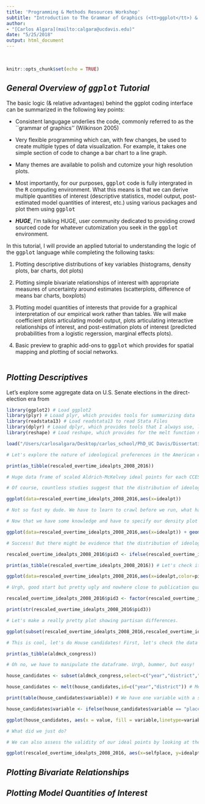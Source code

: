 ```yaml
---
title: 'Programming & Methods Resources Workshop'
subtitle: "Introduction to The Grammar of Graphics (<tt>ggplot</tt>) & Data Visualization"
author: 
- "[Carlos Algara](mailto:calgara@ucdavis.edu)"
date: "5/25/2018"
output: html_document
---
```

<script>
  (function(i,s,o,g,r,a,m){i['GoogleAnalyticsObject']=r;i[r]=i[r]||function(){
  (i[r].q=i[r].q||[]).push(arguments)},i[r].l=1*new Date();a=s.createElement(o),
  m=s.getElementsByTagName(o)[0];a.async=1;a.src=g;m.parentNode.insertBefore(a,m)
  })(window,document,'script','https://www.google-analytics.com/analytics.js','ga');

  ga('create', 'UA-100362112-1', 'auto');
  ga('send', 'pageview');

</script>

<br/>

```r
knitr::opts_chunk$set(echo = TRUE)
```
  
  
  
## *General Overview of <tt>ggplot</tt> Tutorial*

The basic logic (& relative advantages) behind the ggplot coding interface can be summarized in the following key points:

* Consistent langugage underlies the code, commonly referred to as the ``grammar of graphics'' (Wilkinson 2005)

* Very flexible programming which can, with few changes, be used to create multiple types of data visualization. For example, it takes one simple section of code to change a bar chart to a line graph.

* Many themes are available to polish and cutomize your high resolution plots.

* Most importantly, for our purposes, <tt>ggplot</tt> code is fully intergrated in the <tt>R</tt> computing environment. What this means is that we can derive multiple quantities of interest (descriptive statistics, model output, post-estimated model quantities of interest, etc.) using various packages and plot them using <tt>ggplot</tt>

* ***HUGE***, I'm talking HUGE, user community dedicated to providing crowd sourced code for whatever cutomization you seek in the <tt>ggplot</tt> environment.

In this tutorial, I will provide an applied tutorial to understanding the logic of the <tt>ggplot</tt> language while completing the following tasks:

1. Plotting descriptive distributions of key variables (histograms, density plots, bar charts, dot plots)

2. Plotting simple bivariate relationships of interest with appropriate measures of uncertainty around estimates (scatterplots, difference of means bar charts, boxplots)

3. Plotting model quantities of interests that provide for a graphical interpretation of our empirical work rather than tables. We will make coefficient plots articulating model output, plots articulating interactive relationships of interest, and post-estimation plots of interest (predicted probabilities from a logistic regerssion, marginal effects plots).

4. Basic preview to graphic add-ons to <tt>ggplot</tt> which provides for spatial mapping and plotting of social networks.
<br/>
<br/>

## *Plotting Descriptives*

Let's explore some aggregate data on U.S. Senate elections in the direct-election era from 

```r
library(ggplot2) # Load ggplot2
library(plyr) # Loaad plyr, which provides tools for summarizing data
library(readstata13) # Load readstata13 to read Stata Files
library(dplyr) # Loaad dplyr, which provides tools that I always use, like as_tibble
library(reshape) # Load reshape, which provides for the melt function needed for data manipulation.

load("/Users/carlosalgara/Desktop/carlos_school/PhD_UC Davis/Dissertation Project/Ch2_Electoral_Implications_Approval/Aldrich_McKelvey_Scaling/Aldrich_McKelvey_Scaling_2008_2016_Positions_Results.Rdata") # Load R environment containing various estimations of candidate & citizen ideological ideal points from 2008-2016.

# Let's explore the nature of ideological preferences in the American electorate over time!

print(as_tibble(rescaled_overtime_idealpts_2008_2016))

# Huge data frame of scaled Aldrich-McKelvey ideal points for each CCES respondent from 2008-2016. For more information on the method deriving these scaled ideal points, see Ramey (2016).

# Of course, countless studies suggest that the distribution of ideological preferences of the mass public is unimodal. Let's make a density plot to see if this is the case.

ggplot(data=rescaled_overtime_idealpts_2008_2016,aes(x=idealpt))

# Not so fast my dude. We have to learn to crawl before we run, what happened?

# Now that we have some knowledge and have to specify our density plot aestic, let's get to work & make our plot!

ggplot(data=rescaled_overtime_idealpts_2008_2016,aes(x=idealpt)) + geom_density()

# Success! But there might be evidence that the distribution of ideological preferences might be trimodal. That is, clear partisan cleavages with respect to ideological preferences. Let's explore this possibility by first coding partisan preferences

rescaled_overtime_idealpts_2008_2016$pid3 <- ifelse(rescaled_overtime_idealpts_2008_2016$pid7 %in% c("Lean Republican","Not very strong Republican","Strong Republican"),"Republican",ifelse(rescaled_overtime_idealpts_2008_2016$pid7 %in% c("Lean Democrat","Not very strong Democrat","Strong Democrat"),"Democrat",ifelse(rescaled_overtime_idealpts_2008_2016$pid7 %in% c("Independent"),"Independent",NA)))

print(as_tibble(rescaled_overtime_idealpts_2008_2016)) # Let's check it out

ggplot(data=rescaled_overtime_idealpts_2008_2016,aes(x=idealpt,color=pid3)) + geom_density()

# Urgh, good start but pretty ugly and nowhere close to publication quality. Let's make this prettier by factoring out our pid3 and getting rid of "NA".

rescaled_overtime_idealpts_2008_2016$pid3 <- factor(rescaled_overtime_idealpts_2008_2016$pid3,levels=c("Democrat","Independent","Republican"))

print(str(rescaled_overtime_idealpts_2008_2016$pid3))

# Let's make a really pretty plot showing partisan differences.

ggplot(subset(rescaled_overtime_idealpts_2008_2016,rescaled_overtime_idealpts_2008_2016$pid3 != "Independent"),aes(x=idealpt,fill = pid3))+ geom_density(alpha=.2) + theme_bw() + scale_fill_manual("",values =c("blue","red")) + scale_x_continuous("Aldrich-McKelvey Ideological Placement (Liberal-Conservative)",breaks=c(-4,0,4),limits=c(-4,4),labels=c("-4","0","4")) + scale_y_continuous("Density",expand=c(0,0)) + theme(legend.position=c(0.10, 0.90), legend.box.just = "left", legend.key.size = unit(1,"line"), legend.key = element_rect(size = 0, color = 'white'), legend.text.align = 0, legend.box = "horizontal") + theme(panel.grid.major = element_blank(), panel.grid.minor = element_blank())

# This is cool, let's do House candidates! First, let's check the data frame.

print(as_tibble(aldmck_congress))

# Oh no, we have to manipulate the dataframe. Urgh, bummer, but easy!

house_candidates <- subset(aldmck_congress,select=c("year","district","placement.dem_hse_libcon_placement","placement.rep_hse_libcon_placement")) # Extract the variables you want

house_candidates <- melt(house_candidates,id=c("year","district")) # Melt the dataframe from wide to long!

print(table(house_candidates$variable)) # We have one variable with a string variable indicating candidate type.

house_candidates$variable <- ifelse(house_candidates$variable == "placement.dem_hse_libcon_placement","Democrat",ifelse(house_candidates$variable == "placement.rep_hse_libcon_placement","Republican",NA))

ggplot(house_candidates, aes(x = value, fill = variable,linetype=variable)) + geom_density(alpha=.2) + theme_minimal() + scale_fill_manual("",values =c("blue","red")) + scale_x_continuous("Candidate Aldrich-McKelvey Ideological Placement (Liberal-Conservative)",limits=c(-1,1),breaks=c(-1,0,1),labels=c("-1","0","1")) + scale_y_continuous("Density",expand=c(0,0)) + theme(legend.position="bottom", legend.box.just = "left", legend.key.size = unit(1,"line"), legend.key = element_rect(size = 0, color = 'white'), legend.text.align = 0, legend.box = "horizontal") + scale_linetype_manual("",values=c("solid","dashed")) + facet_wrap(~year)

# What did we just do?

# We can also assess the validity of our ideal points by looking at the box plot distributions

ggplot(rescaled_overtime_idealpts_2008_2016, aes(x=selfplace, y=idealpts_linear_map_overtime, group=selfplace)) + geom_boxplot(colour = "black",outlier.shape = NA) + scale_y_continuous("Liberal-Conservative Aldrich-McKelvey Ideal Point Estimates",limits=c(-2.5,2.5),breaks=seq(-2,2,1)) + scale_x_continuous("Liberal-Conservative Raw Ideological Self-Placement",breaks=seq(1,7,1)) + scale_fill_discrete(guide=F) + stat_summary(fun.y = mean, geom="point",colour="black", size=2.00, shape= 17) + scale_shape_discrete("") + theme_minimal()
```

## *Plotting Bivariate Relationships*

## *Plotting Model Quantities of Interest*


